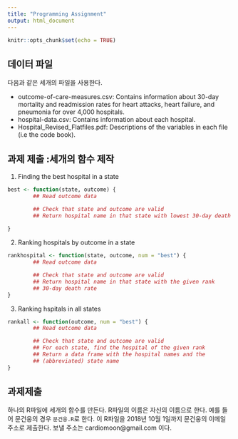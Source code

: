 ```yaml
---
title: "Programming Assignment"
output: html_document
---
```


```r
knitr::opts_chunk$set(echo = TRUE)
```


## 데이터 파일

다음과 같은 세개의 파일을 사용한다.

* outcome-of-care-measures.csv: Contains information about 30-day mortality and readmission rates for heart attacks, heart failure, and pneumonia for over 4,000 hospitals.
* hospital-data.csv: Contains information about each hospital.
* Hospital_Revised_Flatfiles.pdf: Descriptions of the variables in each file (i.e the code book).

## 과제 제출 :세개의 함수 제작

1. Finding the best hospital in a state

```r
best <- function(state, outcome) {
        ## Read outcome data

        ## Check that state and outcome are valid
        ## Return hospital name in that state with lowest 30-day death rate
        
}
```

2.  Ranking hospitals by outcome in a state

```r
rankhospital <- function(state, outcome, num = "best") {
        ## Read outcome data

        ## Check that state and outcome are valid
        ## Return hospital name in that state with the given rank
        ## 30-day death rate
}
```

3. Ranking hspitals in all states

```r
rankall <- function(outcome, num = "best") {
        ## Read outcome data

        ## Check that state and outcome are valid
        ## For each state, find the hospital of the given rank
        ## Return a data frame with the hospital names and the
        ## (abbreviated) state name
}
```


## 과제제출

하나의 R파일에 세개의 함수를 만든다. R파일의 이름은 자신의 이름으로 한다. 예를 들어 문건웅의 경우 `문건웅.R`로 한다. 이 R파일을 2018년 10월 1일까지 문건웅의 이메일 주소로 제출한다. 보낼 주소는 cardiomoon@gmail.com 이다. 



